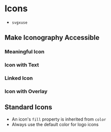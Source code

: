 # Icons

- `svgxuse`

## Make Iconography Accessible
### Meaningful Icon

### Icon with Text

### Linked Icon

### Icon with Overlay

## Standard Icons

- An icon's `fill` property is inherited from `color`
- Always use the default color for logo icons


<IconPresenter svgSprite={rbIcons} />
